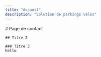 ```yaml
---
title: "Accueil"
description: "Solution de parkings vélos"
---
```




<Section
    styles="bg-sky-200 dark:bg-sky-900 py-7" container
  >
    # Page de contact

    ## Titre 2

    ### Titre 3
    hello
</Section>